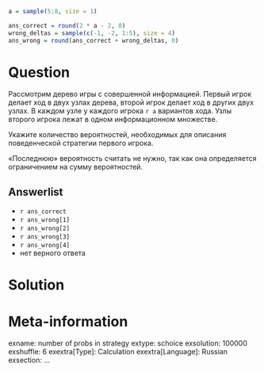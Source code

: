 ```r
a = sample(5:8, size = 1)

ans_correct = round(2 * a - 2, 0)
wrong_deltas = sample(c(-1, -2, 1:5), size = 4)
ans_wrong = round(ans_correct + wrong_deltas, 0)
```

Question
========
Рассмотрим дерево игры с совершенной информацией. 
Первый игрок делает ход в двух узлах дерева, второй игрок делает ход в других двух узлах. 
В каждом узле у каждого игрока `r a` вариантов хода. 
Узлы второго игрока лежат в одном информационном множестве. 

Укажите количество вероятностей, необходимых для описания поведенческой стратегии первого игрока.

«Последнюю» вероятность считать не нужно, так как она определяется ограничением на сумму вероятностей.

Answerlist
----------
*  `r ans_correct`
*  `r ans_wrong[1]`
*  `r ans_wrong[2]`
*  `r ans_wrong[3]`
*  `r ans_wrong[4]`
*  нет верного ответа


Solution
========


Meta-information
================
exname: number of probs in strategy
extype: schoice
exsolution: 100000
exshuffle: 6
exextra[Type]: Calculation
exextra[Language]: Russian
exsection: ...
